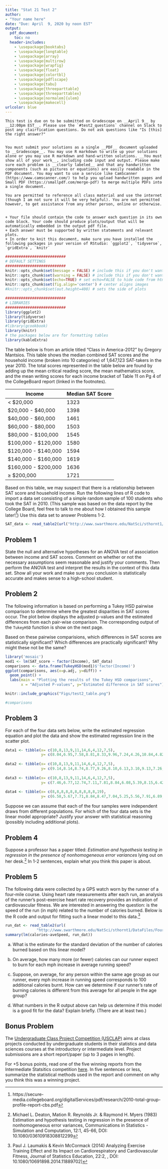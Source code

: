 ```yaml
---
title: "Stat 21 Test 2"
author:
- "Your name here"
date: "Due: April  9, 2020 by noon EST"
output:
  pdf_document: 
    toc: no
  header-includes:
    - \usepackage{booktabs}
    - \usepackage{longtable}
    - \usepackage{array}
    - \usepackage{multirow}
    - \usepackage{wrapfig}
    - \usepackage{float}
    - \usepackage{colortbl}
    - \usepackage{pdflscape}
    - \usepackage{tabu}
    - \usepackage{threeparttable}
    - \usepackage{threeparttablex}
    - \usepackage[normalem]{ulem}
    - \usepackage{makecell}
urlcolor: blue
---
```


```asis

This test is due on to be submitted on Gradescope on __April 9__ by __12:00pm EST__. Please use the `#test2_questions` channel on Slack to post any clairfication questions. Do not ask questions like "Is [this] the right answer?" 


You must submit your solutions as a single __PDF__ document uploaded to __Gradescope__. You may use R markdown to write up your solutions alone or you may use R markdown and hand-written solutions. __You must show all of your work__, including code input and output. Please make sure each problem is __clearly labeled__ and that any handwritten components (such as pictures or equations) are easily readable in the PDF document. You may want to use a service like CamScanner (https://www.camscanner.com/) to help you upload handwritten pages and Small PDF (https://smallpdf.com/merge-pdf) to merge multiple PDFs into a single document. 

You are permitted to reference all class material and use the internet (though I am not sure it will be very helpful). You are not permitted however, to get assistance from any other person, online or otherwise.


+ Your file should contain the code to answer each question in its own code block. Your code should produce plots/output that will be automatically embedded in the output pdf file.
+ Each answer must be supported by written statements and relevant plots.
+ In order to knit this document, make sure you have installed the following packages in your version of RStudio: `ggplot2`, `tidyverse`, `gridExtra`, `knitr`
```


```r
###########################
# DEFAULT SETTINGS
###########################
knitr::opts_chunk$set(message = FALSE) # include this if you don't want markdown to knit messages
knitr::opts_chunk$set(warning = FALSE) # include this if you don't want markdown to knit warnings
knitr::opts_chunk$set(echo=TRUE) # set echo=FALSE to hide code from html output
knitr::opts_chunk$set(fig.align='center') # center aligns images 
#knitr::opts_chunk$set(out.height=400) # sets the side of plots

###########################
# LIBRARIES
###########################
library(ggplot2)
library(tidyverse)
library(gridExtra)
#library(gcookbook)
library(knitr)
# the packages below are for formatting tables 
library(kableExtra)
```

\pagebreak


The table below is from an article titled "Class in America-2012" by Gregory Mantsios. This table shows the median combined SAT scores and the household income (broken into 10 categories) of 1,647,123 SAT-takers in the year 2010. The total scores represented in the table below are found by adding up the mean critical reading score, the mean mathematics score, and the mean writing scores for each income bracket of Table 11 on Pg 4 of the CollegeBoard report (linked in the footnotes).

| Income | Median SAT Score |
|--------|------------------|
| < \$20,000 | 1323  |
| \$20,000 - \$40,000 |  1398 |
| \$40,000 - \$60,000 |  1461 |
| \$60,000 - \$80,000 |  1503 |
| \$80,000 - \$100,000 |  1545 |
| \$100,000 - \$120,000 | 1580  |
| \$120,000 - \$140,000 | 1594  |
| \$140,000 - \$160,000 | 1619  |
| \$160,000 - \$200,000 | 1636  |
| $\geq$ \$200,000 | 1721  |


Based on this table, we may suspect that there is a relationship between SAT score and household income. Run the following lines of R code to import a data set consisting of a simple random sample of 100 students who took the SAT in 2010. (This sample was based on the data report by the College Board, feel free to talk to me about how I obtained this sample later![^1]) Use this data set to answer Problems 1-2. 

```r
SAT_data <- read_table2(url("http://www.swarthmore.edu/NatSci/sthornt1/DataFiles/SAT_data2.txt"))
```


## Problem 1

State the null and alternative hypotheses for an ANOVA test of association between income and SAT scores. Comment on whether or not the necessary assumptions seem reasonable and justify your comments. Then perform the ANOVA test and interpret the results in the context of this data set. Show all your work and make sure you conclusion is statistically accurate and makes sense to a high-school student. 



\pagebreak 

## Problem 2

The following information is based on performing a Tukey HSD pairwise comparison to determine where the greatest disparities in SAT scores occur. The plot below displays the adjusted p-values and the estimated differences from each pair-wise comparison. The corresponding output of the `TukeyHSD` function is show on the next page.  

Based on these pairwise comparisions, which differences in SAT scores are statistically significant? Which differences are practically significant? Why might these not be the same? 


```r
library('mosaic')
mod1 <- lm(SAT_score ~ factor(Income), SAT_data)
comparisons <- data.frame(TukeyHSD(mod1)$'factor(Income)')
ggplot(comparisons, aes(x=p.adj, y=diff)) + 
  geom_point() + 
  labs(main = "Plotting the results of the Tukey HSD comparisons", 
       x = "Adjusted P-values", y="Estimated difference in SAT scores")
```

\pagebreak 

```r
knitr::include_graphics("Figs/test2_table.png")
```

```r
#comparisons
```


\pagebreak 

## Problem 3

For each of the four data sets below, write the estimated regression equation and plot the data and show the estimated regression line in the scatter plot. 

```r
data1 <- tibble(x= c(10,8,13,9,11,14,6,4,12,7,5), 
                y= c(8.04,6.95,7.58,8.81,8.33,9.96,7.24,4.26,10.84,4.82,5.68))
  
data2 <- tibble(x= c(10,8,13,9,11,14,6,4,12,7,5), 
                y= c(9.14,8.14,8.74,8.77,9.26,8.10,6.13,3.10,9.13,7.26,4.74))
  
data3 <- tibble(x= c(10,8,13,9,11,14,6,4,12,7,5), 
                y= c(7.46,6.77,12.74,7.11,7.81,8.84,6.08,5.39,8.15,6.42,5.73))
  
data4 <- tibble(x= c(8,8,8,8,8,8,8,8,8,8,19), 
                y= c(6.58,5.67,7.71,8.84,8.47,7.04,5.25,5.56,7.91,6.89,12.50))
```


Suppose we can assume that each of the four samples were independent draws from different populations. For which of the four data sets is the linear model appropriate? Justify your answer with statistical reasoning (possibly including additional plots). 




\pagebreak


## Problem 4

Suppose a professor has a paper titled: *Estimation and hypothesis testing in regression in the presence of nonhomogeneous error variances* lying out on her desk.[^3] In 1-2 sentences, explain what you think this paper is about. 




## Problem 5

The following data were collected by a GPS watch worn by the runner of a four-mile course. Using heart rate measurements after each run, an analysis of the runner's post-exercise heart rate recovery provides an indication of cardiovascular fitness. We are interested in answering the question: is the speed of the run (in mph) related to the number of calories burned. Below is the R code and output for fitting such a linear model to this data.[^4]  

```r
run_dat <- read_table2(url(
              "http://www.swarthmore.edu/NatSci/sthornt1/DataFiles/Four-Mile-Run-data.txt"))
summary(lm(calories~aveSpeed, run_dat))
```


a) What is the estimate for the standard deviation of the number of calories burned based on this linear model?



b) On average, how many more (or fewer) calories can our runner expect to burn for each mph increase in average running speed? 



c) Suppose, on average, for any person within the same age group as our runner, every mph increase in running speed corresponds to $100$ additional calories burnt. How can we determine if our runner's rate of burning calories is different from this average for all people in the age group?  



d) What numbers in the R output above can help us determine if this model is a good fit for the data? Explain briefly. (There are at least two.)





[^1]: https://secure-media.collegeboard.org/digitalServices/pdf/research/2010-total-group-profile-report-cbs.pdf 

[^2]: https://www.census.gov/content/dam/Census/library/publications/2020/demo/p60-270.pdf

[^3]: Michael L. Deaton, Mation R. Reynolds Jr. & Raymond H. Myers (1983) Estimation and hypothesis testing in regression in the presence of nonhomogeneous error variances, Communications in Statistics - Simulation and Computation, 12:1, 45-66, DOI: 10.1080/03610918308812299 

[^4]: Paul J. Laumakis & Kevin McCormack (2014) Analyzing Exercise Training Effect and Its Impact on Cardiorespiratory and Cardiovascular Fitness, Journal of Statistics Education, 22:2, , DOI: 10.1080/10691898.2014.11889702]


\pagebreak 

## Bonus Problem

The [Undergraduate Class Project Competition (USCLAP)](https://www.causeweb.org/usproc/usclap) aims at class projects conducted by undergraduate students in their statistics and data sciences courses at the introductory or intermediate level. Project submissions are a short report/paper (up to 3 pages in length).

For +5 bonus points, read one of the five winning reports from the Intermediate Statsitics competition [here](https://www.causeweb.org/usproc/usclap/2020/spring/winners). In five sentences or less, summarize the statistical methods used in the report and comment on why you think this was a winning project. 
